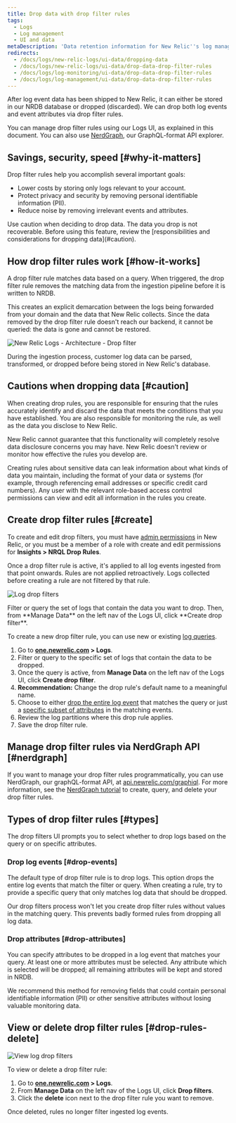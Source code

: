 ```yaml
---
title: Drop data with drop filter rules
tags:
  - Logs
  - Log management
  - UI and data
metaDescription: 'Data retention information for New Relic''s log management and logs in context.'
redirects:
  - /docs/logs/new-relic-logs/ui-data/dropping-data
  - /docs/logs/new-relic-logs/ui-data/drop-data-drop-filter-rules
  - /docs/logs/log-monitoring/ui-data/drop-data-drop-filter-rules
  - /docs/logs/log-management/ui-data/drop-data-drop-filter-rules
---
```


After log event data has been shipped to New Relic, it can either be stored in our NRDB database or dropped (discarded). We can drop both log events and event attributes via drop filter rules.

You can manage drop filter rules using our Logs UI, as explained in this document. You can also use [NerdGraph](/docs/accounts/accounts/data-management/drop-data-using-nerdgraph), our GraphQL-format API explorer.

## Savings, security, speed [#why-it-matters]

Drop filter rules help you accomplish several important goals:

* Lower costs by storing only logs relevant to your account.
* Protect privacy and security by removing personal identifiable information (PII).
* Reduce noise by removing irrelevant events and attributes.

<Callout variant="caution">
  Use caution when deciding to drop data. The data you drop is not recoverable. Before using this feature, review the [responsibilities and considerations for dropping data](#caution).
</Callout>

## How drop filter rules work [#how-it-works]

A drop filter rule matches data based on a query. When triggered, the drop filter rule removes the matching data from the ingestion pipeline before it is written to NRDB.

This creates an explicit demarcation between the logs being forwarded from your domain and the data that New Relic collects. Since the data removed by the drop filter rule doesn't reach our backend, it cannot be queried: the data is gone and cannot be restored.

![New Relic Logs - Architecture - Drop filter](./images/ingest-pipeline.png "New Relic Logs - Architecture - Drop filter")

<figcaption>
  During the ingestion process, customer log data can be parsed, transformed, or dropped before being stored in New Relic's database.
</figcaption>

## Cautions when dropping data [#caution]

When creating drop rules, you are responsible for ensuring that the rules accurately identify and discard the data that meets the conditions that you have established. You are also responsible for monitoring the rule, as well as the data you disclose to New Relic.

New Relic cannot guarantee that this functionality will completely resolve data disclosure concerns you may have. New Relic doesn't review or monitor how effective the rules you develop are.

Creating rules about sensitive data can leak information about what kinds of data you maintain, including the format of your data or systems (for example, through referencing email addresses or specific credit card numbers). Any user with the relevant role-based access control permissions can view and edit all information in the rules you create.

## Create drop filter rules [#create]

To create and edit drop filters, you must have [admin permissions](/docs/accounts/accounts-billing/new-relic-one-pricing-users/users-roles#user-group) in New Relic, or you must be a member of a role with create and edit permissions for **Insights &gt; NRQL Drop Rules**.

Once a drop filter rule is active, it's applied to all log events ingested from that point onwards. Rules are not applied retroactively. Logs collected before creating a rule are not filtered by that rule.

![Log drop filters](./images/log-drop-filter-create.png "Log drop filters")

<figcaption>
  Filter or query the set of logs that contain the data you want to drop. Then, from **Manage Data** on the left nav of the Logs UI, click **Create drop filter**.
</figcaption>

To create a new drop filter rule, you can use new or existing [log queries](/docs/logs/new-relic-logs/ui-data/query-syntax-logs).

1. Go to **[one.newrelic.com](https://one.newrelic.com) > Logs**.
2. Filter or query to the specific set of logs that contain the data to be dropped.
3. Once the query is active, from **Manage Data** on the left nav of the Logs UI, click **Create drop filter**.
4. **Recommendation:** Change the drop rule's default name to a meaningful name.
5. Choose to either [drop the entire log event](#drop-events) that matches the query or just a [specific subset of attributes](#drop-attributes) in the matching events.
6. Review the log partitions where this drop rule applies.
7. Save the drop filter rule.

## Manage drop filter rules via NerdGraph API [#nerdgraph]

If you want to manage your drop filter rules programmatically, you can use NerdGraph, our graphQL-format API, at [api.newrelic.com/graphiql](https://api.newrelic.com/graphiql). For more information, see the [NerdGraph tutorial](/docs/accounts/accounts/data-management/drop-data-using-nerdgraph) to create, query, and delete your drop filter rules.

## Types of drop filter rules [#types]

The drop filters UI prompts you to select whether to drop logs based on the query or on specific attributes.

### Drop log events [#drop-events]

The default type of drop filter rule is to drop logs. This option drops the entire log events that match the filter or query. When creating a rule, try to provide a specific query that only matches log data that should be dropped.

Our drop filters process won't let you create drop filter rules without values in the matching query. This prevents badly formed rules from dropping all log data.

### Drop attributes [#drop-attributes]

You can specify attributes to be dropped in a log event that matches your query. At least one or more attributes must be selected. Any attribute which is selected will be dropped; all remaining attributes will be kept and stored in NRDB.

<Callout variant="tip">
  We recommend this method for removing fields that could contain personal identifiable information (PII) or other sensitive attributes without losing valuable monitoring data.
</Callout>

## View or delete drop filter rules [#drop-rules-delete]

![View log drop filters](./images/log-drop-filter042721.png "View log drop filters")

To view or delete a drop filter rule:

1. Go to **[one.newrelic.com](https://one.newrelic.com) > Logs**.
2. From **Manage Data** on the left nav of the Logs UI, click **Drop filters**.
3. Click the **delete** <Icon name="fe-trash-2"/> icon next to the drop filter rule you want to remove.

Once deleted, rules no longer filter ingested log events.
